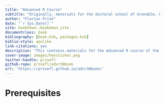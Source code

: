 ```yaml
--- 
title: "Advanced R Course"
subtitle: "Originally, materials for the doctoral school of Grenoble, France"
author: "Florian Privé"
date: "`r Sys.Date()`"
site: bookdown::bookdown_site
documentclass: book
bibliography: [book.bib, packages.bib]
biblio-style: apalike
link-citations: yes
description: "This contains materials for the Advanced R course of the doctoral school of Grenoble, France (2018)."
cover-image: images/hexsticker.png
twitter-handle: privefl
github-repo: privefl/advr38book
url: 'https\://privefl.github.io/advr38book/'
---
```


# Prerequisites {-}

